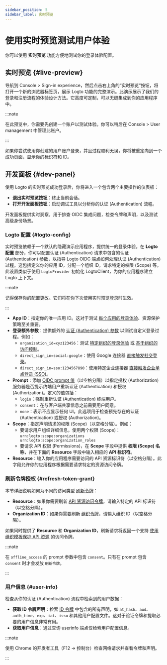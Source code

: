 ```yaml
---
sidebar_position: 5
sidebar_label: 实时预览
---
```


# 使用实时预览测试用户体验

你可以使用 **实时预览** 功能方便地测试你的登录体验配置。

## 实时预览 \{#live-preview}

导航到 <CloudLink to="/sign-in-experience">Console > Sign-in experience</CloudLink>，然后点击右上角的“实时预览”按钮，将打开一个新的浏览器标签页，展示 Logto 功能的完整演示。此演示展示了我们的登录和注册流程的体验设计方法。它高度可定制，可以无缝集成到你的应用程序中。

:::note

在此预览中，你需要先创建一个账户以测试体验。你可以稍后在 <CloudLink to="/user-management">Console > User management</CloudLink> 中管理此账户。

:::

如果你尝试使用你创建的用户账户登录，并且过程顺利无误，你将被重定向到一个成功页面，显示你的标识符和 ID。

## 开发面板 \{#dev-panel}

使用 Logto 的实时预览成功登录后，你将进入一个包含两个主要操作的仪表板：

- **退出实时预览按钮**：终止当前会话。
- **打开开发面板按钮**：启动调试工具以分析你的认证 (Authentication) 流程。

开发面板提供实时洞察，用于排查 OIDC 集成问题，检查令牌和声明，以及测试高级身份场景。

### Logto 配置 \{#logto-config}

实时预览依赖于一个默认的隐藏演示应用程序，提供统一的登录体验。在 **Logto 配置** 部分，你可以配置认证 (Authentication) 请求中包含的认证 (Authentication) 参数，以指导 Logto OIDC 端点如何处理认证 (Authentication) 过程。这包括定义你的应用 ID，分配一个组织 ID，请求特定的权限 (Scope) 等。此设置类似于使用 `LogtoProvider` 初始化 LogtoClient，为你的应用程序建立 Logto 上下文。

:::note

记得保存你的配置更改。它们将在你下次使用实时预览登录时生效。

:::

- **App ID**：指定你的唯一应用 ID。这对于测试 [每个应用的登录体验](/customization/match-your-brand#app-specific-branding)、资源保护策略至关重要。
- **登录额外参数**：提供额外的 [认证 (Authentication) 参数](/end-user-flows/authentication-parameters) 以测试自定义登录过程。例如：
  - `organization_id=xyz123456`：测试 [特定组织的登录体验](/customization/match-your-brand#organization-specific-branding) 或 [基于组织的访问控制](/authorization/organization-template/protect-organization-resources)。
  - `direct_sign_in=social:google`：使用 Google 连接器 [直接触发社交登录](/end-user-flows/authentication-parameters/direct-sign-in#social-sign-in)。
  - `direct_sign_in=sso:1234567890`：使用特定企业连接器 [直接触发企业单点登录 (SSO)](/end-user-flows/authentication-parameters/direct-sign-in#enterprise-sso)。
- **Prompt**：添加 [OIDC prompt 值](https://blog.logto.io/introducing-oidc-prompt)（以空格分隔）以指定授权 (Authorization) 服务器是否提示终端用户重新认证 (Authentication) 和授权 (Authorization)。定义的值包括：
  - `login`：强制重新认证 (Authentication) 终端用户。
  - `consent`：在与客户端共享信息之前需要用户同意。
  - `none`：表示不应显示任何 UI。此选项用于检查预先存在的认证 (Authentication) 或授权 (Authorization)。
- **Scope**：指定声明请求的权限 (Scope)（以空格分隔）。例如：
  - 要请求用户组织详细信息，使用两个权限 (Scope)：`urn:logto:scope:organizations urn:logto:scope:organization_roles`
  - 要请求 API 权限 (Permissions)，在 **Scope** 字段中提供 **权限 (Scope) 名称**，并在下面的 **Resource** 字段中输入相应的 **API 标识符**。
- **Resource**：输入你的应用程序需要访问的 API 资源标识符（以空格分隔）。此字段允许你的应用程序根据需要请求特定的资源访问令牌。

### 刷新令牌授权 \{#refresh-token-grant}

本节详细说明如何为不同的访问类型 [刷新令牌](https://auth-wiki.logto.io/refresh-token)：

- **Resource**：如果你需要刷新 [API 资源访问令牌](/authorization/api-resources/protect-your-api)，请输入特定的 API 标识符（以空格分隔）。
- **Organization ID**：如果你需要刷新 [组织令牌](/authorization/organization-template/protect-organization-resources#step-2-fetch-organization-token)，请输入组织 ID（以空格分隔）。

如果同时提供了 **Resource** 和 **Organization ID**，刷新请求将返回一个支持 [使用组织模板保护 API 资源](/authorization/organization-template/protect-api-reources) 的访问令牌。

:::note

在 `offline_access` 的 prompt 参数中包含 `consent`。只有在 prompt 包含 `consent` 时才会发放 `刷新令牌`。

:::

### 用户信息 \{#user-info}

检查从你的认证 (Authentication) 流程中检索到的用户数据：

- **获取 ID 令牌声明**：检索 [ID 令牌](https://auth-wiki.logto.io/id-token) 中包含的所有声明，如 `at_hash`、`aud`、`auth_time`、`exp`、`iat`、`issu` 和其他用户配置文件。这对于验证令牌和提取必要的用户信息非常有用。
- **获取用户信息**：通过查询 userinfo 端点仅检索用户配置信息。

:::note

使用 Chrome 的开发者工具（F12 → 控制台）检查网络请求并查看令牌和声明。

:::